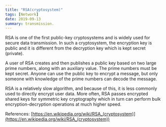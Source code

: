 ```yaml
---
title: "RSA(cryptosystem)"
tags: [Network]
date: 2019-09-13
summary: transmission.
---
```


RSA is one of the first public-key cryptosystems and is widely used for secure data
transmission. In such a cryptosystem, the encryption key is public and it is different
from the decryption key which is kept secret (private).

A user of RSA creates and then publishes a public key based on two large prime numbers,
along with an auxiliary value. The prime numbers must be kept secret. Anyone can use the
public key to encrypt a message, but only someone with knowledge of the prime numbers can
decode the message.

RSA is a relatively slow algorithm, and because of this, it is less commonly used to
directly encrypt user data. More often, RSA passes encrypted shared keys for symmetric key
cryptography which in turn can perform bulk encryption-decryption operations at much
higher speed.

References: [https://en.wikipedia.org/wiki/RSA_(cryptosystem)](https://en.wikipedia.org/wiki/RSA_(cryptosystem))
